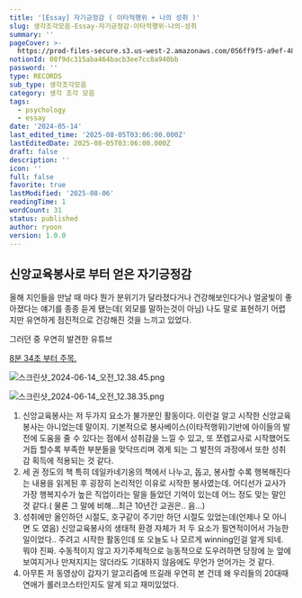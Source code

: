 ```yaml
---
title: '[Essay] 자기긍정감 ( 이타적행위 + 나의 성취 )'
slug: 생각조각모음-Essay-자기긍정감-이타적행위-나의-성취
summary: ''
pageCover: >-
  https://prod-files-secure.s3.us-west-2.amazonaws.com/056ff9f5-a9ef-486f-8acb-9eef51d06a2d/0e8bf1c6-083d-491b-8018-b14e58fef08b/%E1%84%8B%E1%85%B5%E1%84%85%E1%85%B3%E1%86%B7_%E1%84%8B%E1%85%A5%E1%86%B9%E1%84%82%E1%85%B3%E1%86%AB_%E1%84%82%E1%85%A9%E1%84%90%E1%85%B3%E1%84%87%E1%85%AE%E1%86%A8_%286%29.png?X-Amz-Algorithm=AWS4-HMAC-SHA256&X-Amz-Content-Sha256=UNSIGNED-PAYLOAD&X-Amz-Credential=ASIAZI2LB4666DJXNCDL%2F20250806%2Fus-west-2%2Fs3%2Faws4_request&X-Amz-Date=20250806T110203Z&X-Amz-Expires=3600&X-Amz-Security-Token=IQoJb3JpZ2luX2VjEDsaCXVzLXdlc3QtMiJHMEUCIQDnp0M9ZSWb7aLyq2SizShFAY%2BDbwTN44dY1oKO8u6pDgIgauGAlOU5dEbZ0Hy8HCbMI8WBS8TkLA9%2BJFWe2KMOT2gq%2FwMIdBAAGgw2Mzc0MjMxODM4MDUiDLb3Kn5J3VkXSkxOoircA1QbP%2BcbxCI67dWU5FnJdj%2B3sYr57WKcbEOlobF9FC8mtk6a8m4AmIUBjEUb0l57aLmIeMiO1mN%2FeGv3ISuH2Gx97cJ1LNVhZONHsXcJS%2Bk8g56ozVOzSZdZIQ9IXYyTiBCzCKlulXUylzqATnw6thMlv%2B4tqs%2FiRuYodZEWeY1NjhSfxuE%2Bd%2Bftjw2%2FGbGoHSgvcWnSnVC0gCFvJ3B8G0NQIPoX1pq25m%2Fs9wyIDKFDfITDszr3aNvIvQDn5vpD8GQKvb3l2n6j3qVh6RH%2BWepOmyk3u1VzPt279u%2B4jUMF%2Bhw4tO7BG0ScKLAM1ZvQjCovFAqdva94TaSun7rtMwfHNX6iCILxpXjWAaJ3QmttZwVppIlm%2BUiqB%2FQQ4K2aEHXHZQougPYZSywXgi6%2B9GIM0%2FjExGiG26S3o52iDCwZu1p3zzgS7dYSO0Rsjzaz0nv%2FPGw0Y81T0cXsChGZK1W5Pp5Lw88vF%2Fcp%2FS4L6Fq%2BL%2BhKgrRv6p74B61Z6ZTyWs1h7z13Y9QIov57EXTpCghJjPcQMlssoMWksWULX%2FcnwPUK5PqZyjNw92pfITGgT94FCb6TGLI176ND0fMa2vIqRA1L7jrCiZUvF9cuEIGVs3%2F1Z325r0QETOppMP%2FrzMQGOqUBNNv69GCMUJ%2B5gC3sij4%2BRS38GCSQQkeSErTGvfQ%2Fcrkr3YvoPPZcg5LvznKwuAcFU7eS64i6sivtPOK64zm%2FHJ2UFXlIwgP6YmynJBf%2F96pkMvLgdP%2FBuW5wMAMwErOqGrNyj34gBk8stObos1ANgwVkSy2072MEKCF4oa9fH%2FshC7EKkFj7hhp%2FM0Z%2FZGHV%2B%2BXkCyDl5vmVX2j%2FcbDAzcahO%2FUm&X-Amz-Signature=1324290df6e831a2d001a22fbca829c4eeb86567a8f5242ffa0cbc793b7c0c77&X-Amz-SignedHeaders=host&x-amz-checksum-mode=ENABLED&x-id=GetObject
notionId: 08f9dc315aba464bacb3ee7cc8a940bb
password: ''
type: RECORDS
sub_type: 생각조각모음
category: 생각 조각 모음
tags:
  - psychology
  - essay
date: '2024-05-14'
last_edited_time: '2025-08-05T03:06:00.000Z'
lastEditedDate: 2025-08-05T03:06:00.000Z
draft: false
description: ''
icon: ''
full: false
favorite: true
lastModified: '2025-08-06'
readingTime: 1
wordCount: 31
status: published
author: ryoon
version: 1.0.0
---
```


## 신앙교육봉사로 부터 얻은 자기긍정감



올해 지인들을 만날 때 마다 뭔가 분위기가 달라졌다거나 건강해보인다거나 얼굴빛이 좋아졌다는 얘기를 종종 듣게 됐는데( 외모를 말하는것이 아님) 나도 말로 표현하기 어렵지만 유연하게 점진적으로 건강해진 것을 느끼고 있었다.


그러던 중 우연히 발견한 유튜브


[8분 34초 부터 주목.](https://youtu.be/gRiJb6-QkJI?si=EW4w1OQgSVODfASu&t=511)


![스크린샷_2024-06-14_오전_12.38.45.png](https://prod-files-secure.s3.us-west-2.amazonaws.com/056ff9f5-a9ef-486f-8acb-9eef51d06a2d/8b5ee746-a6d5-4b07-a39f-08e404327be1/%E1%84%89%E1%85%B3%E1%84%8F%E1%85%B3%E1%84%85%E1%85%B5%E1%86%AB%E1%84%89%E1%85%A3%E1%86%BA_2024-06-14_%E1%84%8B%E1%85%A9%E1%84%8C%E1%85%A5%E1%86%AB_12.38.45.png?X-Amz-Algorithm=AWS4-HMAC-SHA256&X-Amz-Content-Sha256=UNSIGNED-PAYLOAD&X-Amz-Credential=ASIAZI2LB4665YNRUXY6%2F20250806%2Fus-west-2%2Fs3%2Faws4_request&X-Amz-Date=20250806T110251Z&X-Amz-Expires=3600&X-Amz-Security-Token=IQoJb3JpZ2luX2VjEDkaCXVzLXdlc3QtMiJIMEYCIQDPxBG%2BiJdTRlOT2nhiVLfPq0SqpKfor%2BUNfmJ1NWWMlwIhAJVd%2Fk3BsYBfBojCbDoFq2IGw0sLjHrcsiwmPErWNdRmKv8DCHIQABoMNjM3NDIzMTgzODA1IgyxrqacxRPVbw7i%2B5cq3ANjrtko3qFD154AH%2BYrTeOUMMX1nQKK7G5KXPaXviuEdEGnUeLaFYhh1bSRzmJm9ZG3AN5vZZ1WeNmucrNrisGye8VXr5VvCFumek8hjPG7wrOsQBGgS8xuWs%2FORI7hjjbQKqNkdCoxR0mSynTkj%2BYqFS9kZKKXK8JM0S0LqQSsymx7M6anypID5Fiv0jWgFS6PaBl5ooTQOStIf8G9t0lA89QqXwJTfb8k4vX6a5xBFphj47fOxv%2BjMQMqQoKeiIcUa2uY4L3dA66kBtr55GvatBQgpLA%2B2l%2BOcXmJKeO0ghvTkLPZB1vaerqgge1Zsseaiwm1JN6UEYJcNbpavry7GCbbXb%2Fq7Vqp2X1FycKtYjXYUVSaUlAkAlwcgwS5QQ%2BHO5DLFg1%2FilHB9xI1%2BI%2BCDssrSzUCbCUdsG%2FZZKQhpKDq8WyQlhPRDBiWGwn184qhDw2mnHzpYPVtUjBREyX1YcQ1r4r6y1CcbNhTaK6ZrHZnmI3iW7hizgmy4mHX8NlBTs3%2FFzt%2Bty%2FuzB7uvi6Ab6R6blVaawnKL3zBLA3rgHkAFsPlQVuG1zunQSNX%2F1cyzt3WET%2BTL8Er3VX8Lnyg8xj%2BdPe9B0vA4Irk5PBx%2B60QCreOhR3uAnyJEzCyo8zEBjqkAepVOEi4652NnKskhk0Zz0MXT9RIyycVe7RLjC5%2FMqtBILRoF3MaBbKqhUbT1p0JPXCXPFdM66ZCWMJ5l%2BDQmQtkk16W%2BgD%2FztfVeo6F9AAFXoPPP7OOm2op0v6KEOFKQOOxnMtkAHyWzRA4lu%2BtLqy%2BipWGgoWIYNKvs3iLJyfLuqRXXfnDtgnoIft6yMTm9rZyxIs4Z8EdKoeN0TblIzZTco4r&X-Amz-Signature=7f6d606a88c77cfc9394275fdacbd3ab475abf31105ed88c7587d17985659cb0&X-Amz-SignedHeaders=host&x-amz-checksum-mode=ENABLED&x-id=GetObject)


![스크린샷_2024-06-14_오전_12.38.35.png](https://prod-files-secure.s3.us-west-2.amazonaws.com/056ff9f5-a9ef-486f-8acb-9eef51d06a2d/51a05aba-7bb3-4c22-99fc-07d961bf1df2/%E1%84%89%E1%85%B3%E1%84%8F%E1%85%B3%E1%84%85%E1%85%B5%E1%86%AB%E1%84%89%E1%85%A3%E1%86%BA_2024-06-14_%E1%84%8B%E1%85%A9%E1%84%8C%E1%85%A5%E1%86%AB_12.38.35.png?X-Amz-Algorithm=AWS4-HMAC-SHA256&X-Amz-Content-Sha256=UNSIGNED-PAYLOAD&X-Amz-Credential=ASIAZI2LB466XZG5RU3Z%2F20250806%2Fus-west-2%2Fs3%2Faws4_request&X-Amz-Date=20250806T110252Z&X-Amz-Expires=3600&X-Amz-Security-Token=IQoJb3JpZ2luX2VjEDkaCXVzLXdlc3QtMiJHMEUCIQC4obZyy8J5V0rR5%2FjzDW%2FbrpadZQTJwMpAVqG%2BqcJpawIgYvHkmDv8C79GSF3P65R6CN0in4iBF5Ws69YMdO%2BQJAoq%2FwMIchAAGgw2Mzc0MjMxODM4MDUiDBZteeuNoJnFPGsXbSrcA69WnCMXMCNqskVLTiT0nVT%2BT4PjokfElKGkcu0b5meKXyMja3NLJ%2BmSH6ecR7Fcl8h8F5fNC39eAW%2BQc9qORWiUcMw4NCs%2FSr%2BVB1fI7%2FnIKgB2KoGTpOP8F%2Fa2i1xSe%2Fhe5QcQqrEGsa9KpM26AK4AO%2BSA6BODS7tVaTqU3gLm7NRURH%2BtHS6O74LqMZPBzA%2FlaTEgUQNKcCjUw%2B%2F29UA5dtEg0NM9vvLE1G%2BmEdHaf12z%2Bq4kK5eHxHHvFkJ4n1bXUAo7W%2F8WMkQKLdQRUhQ%2BmOi0DoUTVAuHIpo61Mkt8CkymbMxsEokr6x%2BbibNAi2FhEj4eSigPSG7ov%2BSCT5lAAaB%2FhiXYdjWdBV%2BaBiNM%2BPbTFpJbo6FfEiM%2B%2B96ULQcWm113PYojYXHa2%2BjKmlbZvJhV9KGHolmmmWvMeLTPGLC5rLEHvwxPmNmgswQaiSsgxnCx6vvV%2BzqiIk0kmUw7YxTKuIevBkPb94y5yhf2ghDOUnn25ScJePzXMFqtoX%2Fk4LB1IBjX6QK7dzRsi3JOKpxE1tX%2FsBCcbGb3e7lDOB8Hl%2BOBxb0dZpmSKkqe%2F3A%2FQqBVudZO1n%2FBrqcpl6pSSCfzfGhNuWyNLW47HEYked07dWYU2ZO99AcMJ6jzMQGOqUBXNrv4FYTYFzioWPftI8S%2BA0uLHoLU26d3E0qru0x0soSvZRBgo%2FfPX%2BnRt5hqCHcFfv1ps5%2BKwBiTQbVf2VEQAl7wXNV9KQW2o3lGN3jkLFCH%2B8O%2BYS9aV%2BJ%2BpuBIcRoxE9uGG224GBG1Pn0sEEhNtllC%2FwzukBLrrXaD0NNsk0pHWo8fh1%2FbnSYLj1qrgjWIvo9TGet5UqhC6hnzDbI3gOyMalc&X-Amz-Signature=5a67daf80a7aa5c39918a53ae4668e26d648bd2d418ae823754e408607a6d2ab&X-Amz-SignedHeaders=host&x-amz-checksum-mode=ENABLED&x-id=GetObject)

1. 신앙교육봉사는 저 두가지 요소가 불가분인 활동이다. 이런걸 알고 시작한 신앙교육봉사는 아니었는데 말이지. 기본적으로 봉사베이스(이타적행위)기반에 아이들의 발전에 도움을 줄 수 있다는 점에서 성취감을 느낄 수 있고, 또 쪼렙교사로 시작했어도 거듭 할수록 부족한 부분들을 맞닥뜨리며 겪게 되는 그 발전의 과정에서 또한 성취감 획득에 적용되는 것 같다.
2. 세 권 정도의 책 특히 데일카네기옹의 책에서 나누고, 돕고, 봉사할 수록 행복해진다는 내용을 읽게된 후 굉장히 논리적인 이유로 시작한 봉사였는데. 어디선가 교사가 가장 행복지수가 높은 직업이라는 말을 들었던 기억이 있는데 어느 정도 맞는 말인 것 같다.( 물론 그 말에 비해...최근 10년간 교권은.. 음...)
3. 성취에만 올인하던 시절도, 호구같이 주기만 하던 시절도 있었는데(언제나 모 아니면 도 였음) 신앙교육봉사의 생태적 환경 자체가 저 두 요소가 필연적이어서 가능한 일이었다.. 주려고 시작한 활동인데 또 오늘도 나 모르게 winning인걸 알게 되네. 뭐야 진짜. 수동적이지 않고 자기주체적으로 능동적으로 도우려하면 당장에 눈 앞에 보여지거나 만져지지는 않더라도 기대하지 않음에도 무언가 얻어가는 것 같다.
4. 아무튼 저 동영상이 갑자기 알고리즘에 뜨길래 우연히 본 건데 왜 우리들의 20대때 연애가 롤러코스터인지도 알게 되고 재미있었다.
